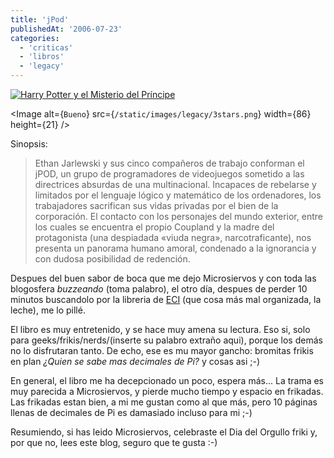 ```yaml
---
title: 'jPod'
publishedAt: '2006-07-23'
categories:
  - 'criticas'
  - 'libros'
  - 'legacy'
---
```


[![Harry Potter y el Misterio del Príncipe](http://images.amazon.com/images/P/1596911042.01._AA240_SCLZZZZZZZ_.jpg)](http://www.casadellibro.com/fichas/fichabiblio/0,1094,2900001121757,00.html?codigo=2900001121757&titulo=JPOD)

<Image
  alt={`Bueno`}
  src={`/static/images/legacy/3stars.png`}
  width={86}
  height={21}
/>

Sinopsis:

> Ethan Jarlewski y sus cinco compañeros de trabajo conforman el jPOD, un grupo de programadores de videojuegos sometido a las directrices absurdas de una multinacional. Incapaces de rebelarse y limitados por el lenguaje lógico y matemático de los ordenadores, los trabajadores sacrifican sus vidas privadas por el bien de la corporación. El contacto con los personajes del mundo exterior, entre los cuales se encuentra el propio Coupland y la madre del protagonista (una despiadada «viuda negra», narcotraficante), nos presenta un panorama humano amoral, condenado a la ignorancia y con dudosa posibilidad de redención.

Despues del buen sabor de boca que me dejo Microsiervos y con toda las blogosfera _buzzeando_ (toma palabro), el otro día, despues de perder 10 minutos buscandolo por la libreria de [ECI](http://elcorteingles.es/) (que cosa más mal organizada, la leche), me lo pillé.

El libro es muy entretenido, y se hace muy amena su lectura. Eso si, solo para geeks/frikis/nerds/(inserte su palabro extraño aqui), porque los demás no lo disfrutaran tanto. De echo, ese es mu mayor gancho: bromitas frikis en plan _¿Quien se sabe mas decimales de Pi?_ y cosas asi ;-)

En general, el libro me ha decepcionado un poco, espera más... La trama es muy parecida a Microsiervos, y pierde mucho tiempo y espacio en frikadas. Las frikadas estan bien, a mi me gustan como al que más, pero 10 páginas llenas de decimales de Pi es damasiado incluso para mi ;-)

Resumiendo, si has leido Microsiervos, celebraste el Dia del Orgullo friki y, por que no, lees este blog, seguro que te gusta :-)
